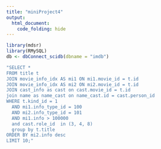 ```yaml
---
title: "miniProject4"
output:
  html_document:
    code_folding: hide
---
```


```r
library(mdsr)
library(RMySQL)
db <- dbConnect_scidb(dbname = "imdb")
```

```r
"SELECT *
FROM title t
JOIN movie_info_idx AS mi1 ON mi1.movie_id = t.id
JOIN movie_info_idx AS mi2 ON mi2.movie_id = t.id
JOIN cast_info as cast on cast.movie_id = t.id
join name as name_cast on name_cast.id = cast.person_id
WHERE t.kind_id = 1 
  AND mi1.info_type_id = 100
  AND mi2.info_type_id = 101
  AND mi1.info > 100000
  and cast.role_id  in (3, 4, 8)
  group by t.title
ORDER BY mi2.info desc
LIMIT 10;"
```

```r
```


